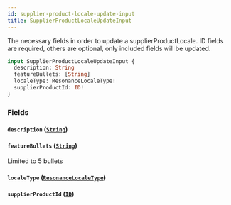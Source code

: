 ```yaml
---
id: supplier-product-locale-update-input
title: SupplierProductLocaleUpdateInput
---
```



The necessary fields in order to update a supplierProductLocale.
ID fields are required, others are optional, only included fields will be updated.


```graphql
input SupplierProductLocaleUpdateInput {
  description: String
  featureBullets: [String]
  localeType: ResonanceLocaleType!
  supplierProductId: ID!
}
```


### Fields

#### `description` ([`String`](/developers/supplier-apis/supply-api/graphql/reference/scalars/string))




#### `featureBullets` ([`String`](/developers/supplier-apis/supply-api/graphql/reference/scalars/string))

Limited to 5 bullets


#### `localeType` ([`ResonanceLocaleType`](/developers/supplier-apis/supply-api/graphql/reference/enums/resonance-locale-type))




#### `supplierProductId` ([`ID`](/developers/supplier-apis/supply-api/graphql/reference/scalars/id))






